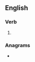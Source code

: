 ==English==

===Verb===
{{head|en|verb form}}

# {{en-past of|reintegrate}}

===Anagrams===
* {{anagrams|en|a=adeeeginrrtt|redintegrate}}